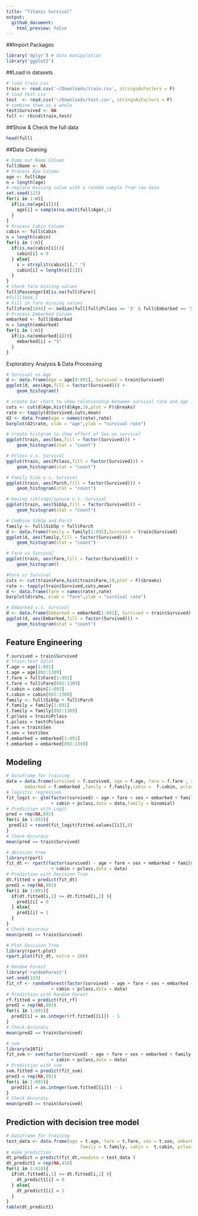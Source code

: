 ```yaml
---
title: "Titanic Survival"
output:
  github_document:
    html_preview: false
---
```

##Import Packages
```r
library('dplyr') # data manipulation
library('ggplot2') 
```
##Load in datasets
```r
# load train.csv
train <- read.csv('~/Downloads/train.csv', stringsAsFactors = F)
# load test.csv
test  <- read.csv('~/Downloads/test.csv', stringsAsFactors = F)
# combine them as a whole
test$Survived <- NA
full <- rbind(train,test)
```
##Show & Check the full data
```r
head(full)
```
##Data Cleaning 
```r
# Dump out Name Column
full$Name <- NA
# Process Age Column
age <- full$Age
n = length(age)
# replace missing value with a random sample from raw data
set.seed(123)
for(i in 1:n){
  if(is.na(age[i])){
    age[i] = sample(na.omit(full$Age),1)
  }
}
# Process Cabin Column
cabin <- full$Cabin
n = length(cabin)
for(i in 1:n){
  if(is.na(cabin[i])){
    cabin[i] = 0
  } else{
    s = strsplit(cabin[i]," ")
    cabin[i] = length(s[[1]])
  }
} 
# Check fare missing values 
full$PassengerId[is.na(full$Fare)]
#full[1044,]
# Fill in fare missing values
full$Fare[1044] <- median(full[full$Pclass == '3' & full$Embarked == 'S', ]$Fare, na.rm = TRUE)
# Process Embarked Column
embarked <- full$Embarked
n = length(embarked)
for(i in 1:n){
  if(is.na(embarked[i])){
    embarked[i] = "S"
  }
}
```
Exploratory Analysis & Data Processing
```r
# Survival vs Age
d <- data.frame(Age = age[0:891], Survived = train$Survived)
ggplot(d, aes(Age,fill = factor(Survived))) +
    geom_histogram()
```
```r
# create bar chart to show relationship between survival rate and age intervals
cuts <- cut(d$Age,hist(d$Age,10,plot = F)$breaks)
rate <- tapply(d$Survived,cuts,mean)
d2 <- data.frame(age = names(rate),rate)
barplot(d2$rate, xlab = "age",ylab = "survival rate")
```
```r
# create histgram to show effect of Sex on survival
ggplot(train, aes(Sex,fill = factor(Survived))) +
    geom_histogram(stat = "count")
```
```r
# Pclass v.s. Survival
ggplot(train, aes(Pclass,fill = factor(Survived))) +
    geom_histogram(stat = "count")
```
```r
# Family Size v.s. Survival
ggplot(train, aes(Parch,fill = factor(Survived))) +
    geom_histogram(stat = "count")
```
```r
# Having siblings/spouse v.s. Survival
ggplot(train, aes(SibSp,fill = factor(Survived))) +
    geom_histogram(stat = "count")
```
```r
# Combine SibSp and Parch 
family <- full$SibSp + full$Parch
d <- data.frame(family = family[1:891],Survived = train$Survived)
ggplot(d, aes(family,fill = factor(Survived))) +
    geom_histogram(stat = "count")
```
```r
# Fare vs Survival
ggplot(train, aes(Fare,fill = factor(Survived))) +
    geom_histogram()
```
```r
#Fare vs Survival
cuts <- cut(train$Fare,hist(train$Fare,10,plot = F)$breaks)
rate <- tapply(train$Survived,cuts,mean)
d <- data.frame(fare = names(rate),rate)
barplot(d$rate, xlab = "fare",ylab = "survival rate")
```
```r
# Embarked v.s. Survival
d <- data.frame(Embarked = embarked[1:891], Survived = train$Survived)
ggplot(d, aes(Embarked,fill = factor(Survived))) +
    geom_histogram(stat = "count")
```
## Feature Engineering
```r
f.survived = train$Survived
# Train-test Split
f.age = age[1:891]    
t.age = age[892:1309] 
f.fare = full$Fare[1:891]
t.fare = full$Fare[892:1309]
f.cabin = cabin[1:891]
t.cabin = cabin[892:1309]
family <- full$SibSp + full$Parch
f.family = family[1:891]
t.family = family[892:1309]
f.pclass = train$Pclass
t.pclass = test$Pclass
f.sex = train$Sex
t.sex = test$Sex
f.embarked = embarked[1:891]
t.embarked = embarked[892:1309]
```
## Modeling
```r
# Dataframe for training
data = data.frame(survived = f.survived, age = f.age, fare = f.fare , sex = f.sex, 
       embarked = f.embarked ,family = f.family,cabin =  f.cabin, pclass= f.pclass)
# logistic regression
fit_logit <- glm(factor(survived) ~ age + fare + sex + embarked + family 
                 + cabin + pclass,data = data,family = binomial)
# Prediction with Logit
pred = rep(NA,891)
for(i in 1:891){
 pred[i] = round(fit_logit$fitted.values[[i]],0)
}
# Check Accuracy
mean(pred == train$Survived)
```
```r
# decision tree
library(rpart)
fit_dt <- rpart(factor(survived) ~ age + fare + sex + embarked + family 
                 + cabin + pclass,data = data)
# Prediction with Decision Tree
dt.fitted = predict(fit_dt)
pred1 = rep(NA,891)
for(i in 1:891){
  if(dt.fitted[i,1] >= dt.fitted[i,2] ){
    pred1[i] = 0
  } else{
    pred1[i] = 1
  }
}
# Check Accuracy
mean(pred1 == train$Survived)
```
```r
# Plot Decision Tree
library(rpart.plot)
rpart.plot(fit_dt, extra = 106)
```

```r
# Random Forest
library('randomForest')
set.seed(123)
fit_rf <- randomForest(factor(survived) ~ age + fare + sex + embarked + family 
                 + cabin + pclass,data = data)
# Prediction with Random Forest
rf.fitted = predict(fit_rf)
pred2 = rep(NA,891)
for(i in 1:891){
  pred2[i] = as.integer(rf.fitted[[i]]) - 1
}
# Check Accuracy
mean(pred2 == train$Survived)
```
```r
# svm
library(e1071)
fit_svm <- svm(factor(survived) ~ age + fare + sex + embarked + family 
                 + cabin + pclass,data = data)
# Prediction with svm
svm.fitted = predict(fit_svm)
pred3 = rep(NA,891)
for(i in 1:891){
  pred3[i] = as.integer(svm.fitted[[i]]) - 1
}
# Check Accuracy
mean(pred3 == train$Survived)
```
## Prediction with decision tree model
```r
# Dataframe for training
test_data <- data.frame(age = t.age, fare = t.fare, sex = t.sex, embarked = t.embarked,
                            family = t.family, cabin =  t.cabin, pclass = t.pclass)
# make prediction
dt_predict = predict(fit_dt,newdata = test_data )
dt_predict1 = rep(NA,418)
for(i in 1:418){
  if(dt.fitted[i,1] >= dt.fitted[i,2] ){
    dt_predict1[i] = 0
  } else{
    dt_predict1[i] = 1
  }
}
table(dt_predict1)
```



